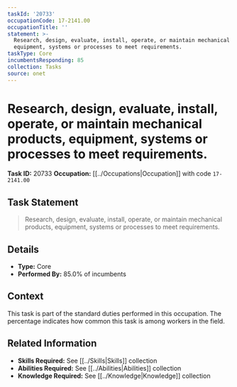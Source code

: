 ```yaml
---
taskId: '20733'
occupationCode: 17-2141.00
occupationTitle: ''
statement: >-
  Research, design, evaluate, install, operate, or maintain mechanical products,
  equipment, systems or processes to meet requirements.
taskType: Core
incumbentsResponding: 85
collection: Tasks
source: onet
---
```

# Research, design, evaluate, install, operate, or maintain mechanical products, equipment, systems or processes to meet requirements.

**Task ID:** 20733
**Occupation:** [[../Occupations|Occupation]] with code `17-2141.00`

## Task Statement

> Research, design, evaluate, install, operate, or maintain mechanical products, equipment, systems or processes to meet requirements.

## Details

- **Type:** Core
- **Performed By:** 85.0% of incumbents

## Context

This task is part of the standard duties performed in this occupation. The percentage indicates how common this task is among workers in the field.

## Related Information

- **Skills Required:** See [[../Skills|Skills]] collection
- **Abilities Required:** See [[../Abilities|Abilities]] collection
- **Knowledge Required:** See [[../Knowledge|Knowledge]] collection
